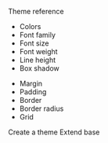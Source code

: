 <Grid row="1fr auto" w="100%|100%|400px">
  <div p="4">
    <p fontSize="lg" my="0" fontWeight="semibold">
      Theme reference
    </p>
    <Grid
      col="2"
      sx={{
        ul: {
          p: 0,
          m: 0,
          listStyle: "none",
          li: {
            mb: 1,
            a: {
              padding: "0 !important",
              fontSize: "md",
              color: "text",
              "&:hover": {
                textDecoration: "underline",
                background: "none !important",
              },
            },
          },
        },
      }}
    >
      <ul>
        <li>
          <Link to="/theme#colors">Colors</Link>
        </li>
        <li>
          <Link to="/theme#font-family">Font family</Link>
        </li>
        <li>
          <Link to="/theme#font-size">Font size</Link>
        </li>
        <li>
          <Link to="/theme#font-weight">Font weight</Link>
        </li>
        <li>
          <Link to="/theme#line-height">Line height</Link>
        </li>
        <li>
          <Link to="/theme#box-shadow">Box shadow</Link>
        </li>
      </ul>
      <ul>
        <li>
          <Link to="/theme#margin">Margin</Link>
        </li>
        <li>
          <Link to="/theme#padding">Padding</Link>
        </li>
        <li>
          <Link to="/theme#border">Border</Link>
        </li>
        <li>
          <Link to="/theme#border-radius">Border radius</Link>
        </li>
        <li>
          <Link to="/theme#grid">Grid</Link>
        </li>
      </ul>
    </Grid>
  </div>
  <Grid
    display="inline-grid"
    col="1|1|auto auto"
    gap="4"
    alignItems="center"
    borderTopWidth="1px"
    p="4"
  >
    <a variant="button.link.primary.sm" to="/docs/theming-create-theme">
      Create a theme <Icon name="arrow-right" ml="2" />
    </a>
    <a
      variant="button.link.secondary.sm"
      to="/docs/theming-presets#extend-base"
    >
      Extend base <Icon name="arrow-right" ml="2" />
    </a>
  </Grid>
</Grid>
